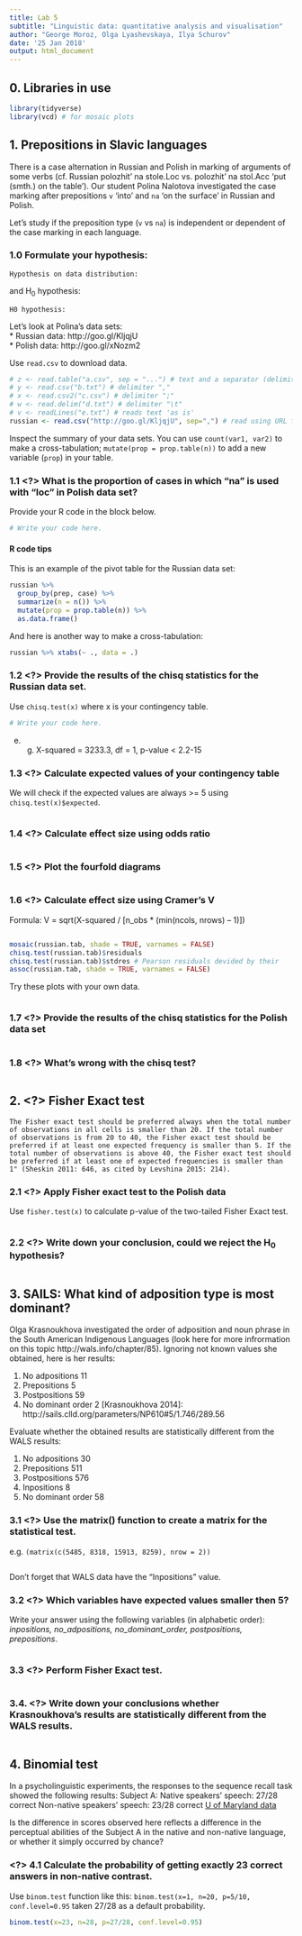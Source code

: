 ```yaml
---
title: Lab 5
subtitle: "Linguistic data: quantitative analysis and visualisation"
author: "George Moroz, Olga Lyashevskaya, Ilya Schurov"
date: '25 Jan 2018'
output: html_document
---
```


## 0. Libraries in use

```r
library(tidyverse) 
library(vcd) # for mosaic plots 
```

## 1. Prepositions in Slavic languages
There is a case alternation in Russian and Polish in marking of arguments of some verbs (cf. Russian polozhit' na stole.Loc vs. polozhit' na stol.Acc 'put (smth.) on the table'). Our student Polina Nalotova investigated the case marking after prepositions `v` 'into' and `na` 'on the surface' in Russian and Polish.  

Let's study if the preposition type (`v` vs `na`) is independent or dependent of the case marking in each language.

### 1.0 Formulate your hypothesis: 
```
Hypothesis on data distribution:
```

and H<sub>0</sub> hypothesis: 
```
H0 hypothesis:
```

Let's look at Polina's data sets:  
* Russian data: http://goo.gl/KljqjU  
* Polish data: http://goo.gl/xNozm2  

Use `read.csv` to download data.
```r
# z <- read.table("a.csv", sep = "...") # text and a separator (delimiter) type, eg. sep="\t", sep=";" 
# y <- read.csv("b.txt") # delimiter ","
# x <- read.csv2("c.csv") # delimiter ";"
# w <- read.delim("d.txt") # delimiter "\t"
# v <- readLines("e.txt") # reads text 'as is'
russian <- read.csv("http://goo.gl/KljqjU", sep=",") # read using URL for the file
```

Inspect the summary of your data sets. 
You can use `count(var1, var2)` to make a cross-tabulation; `mutate(prop = prop.table(n))` to add a new variable (`prop`) in your table.

### 1.1 <?> What is the proportion of cases in which "na" is used with "loc" in Polish data set?
Provide your R code in the block below.

```r
# Write your code here.
```

#### R code tips
This is an example of the pivot table for the Russian data set:
```r
russian %>% 
  group_by(prep, case) %>% 
  summarize(n = n()) %>%
  mutate(prop = prop.table(n)) %>% 
  as.data.frame()
```

And here is another way to make a cross-tabulation:
```r
russian %>% xtabs(~ ., data = .)
```
    
### 1.2 <?> Provide the results of the chisq statistics for the Russian data set.
Use `chisq.test(x)` where x is your contingency table. 

```r
# Write your code here.
```
e. g. X-squared = 3233.3, df = 1, p-value < 2.2-15

### 1.3 <?> Calculate expected values of your contingency table  
We will check if the expected values are always >= 5 using `chisq.test(x)$expected`.
```r

```

### 1.4 <?> Calculate effect size using odds ratio
```r

```

### 1.5 <?> Plot the fourfold diagrams
```r

```

### 1.6 <?> Calculate effect size using Cramer's V
Formula: V = sqrt(X-squared / [n_obs * (min(ncols, nrows) – 1)])
```r

```


```r
mosaic(russian.tab, shade = TRUE, varnames = FALSE)
chisq.test(russian.tab)$residuals
chisq.test(russian.tab)$stdres # Pearson residuals devided by their 
assoc(russian.tab, shade = TRUE, varnames = FALSE)
```

Try these plots with your own data.

```r

```


### 1.7 <?> Provide the results of the chisq statistics for the Polish data set
```r

```

### 1.8 <?> What's wrong with the chisq test?
```

```

## 2. <?> Fisher Exact test
```
The Fisher exact test should be preferred always when the total number of observations in all cells is smaller than 20. If the total number of observations is from 20 to 40, the Fisher exact test should be preferred if at least one expected frequency is smaller than 5. If the total number of observations is above 40, the Fisher exact test should be preferred if at least one of expected frequencies is smaller than 1" (Sheskin 2011: 646, as cited by Levshina 2015: 214).
```

### 2.1 <?> Apply Fisher exact test to the Polish data
Use `fisher.test(x)` to calculate p-value of the two-tailed Fisher Exact test.  
```r

```

### 2.2 <?> Write down your conclusion, could we reject the H<sub>0</sub> hypothesis?
```

```

## 3. SAILS: What kind of adposition type is most dominant?

Olga Krasnoukhova investigated the order of adposition and noun phrase in the South American Indigenous Languages (look here for more infrormation on this topic http://wals.info/chapter/85). Ignoring not known values she obtained, here is her results:

1. No adpositions			11
2. Prepositions			5
3. Postpositions			59
4. No dominant order		2
[Krasnoukhova 2014]: http://sails.clld.org/parameters/NP610#5/1.746/289.56

Evaluate whether the obtained results are statistically different from the WALS results:

1. No adpositions			30
2. Prepositions			511
3. Postpositions			576
4. Inpositions			8
5. No dominant order		58

[Dryer 2013]: http://wals.info/feature/85A#2/14.9/152.9

### 3.1 <?> Use the matrix() function to create a matrix for the statistical test. 
e.g. `(matrix(c(5485, 8318, 15913, 8259), nrow = 2))`

```r

```

Don't forget that WALS data have the "Inpositions" value. 

### 3.2 <?> Which variables have expected values smaller then 5?
Write your answer using the following variables (in alphabetic order): <i>inpositions, no_adpositions, no_dominant_order, postpositions, prepositions</i>.  
```

```

### 3.3 <?> Perform Fisher Exact test.  
```r

```

### 3.4. <?> Write down your conclusions whether Krasnoukhova's results are statistically different from the WALS results. 
```

```


## 4. Binomial test
In a psycholinguistic experiments, the responses to the sequence recall task showed the following results:
Subject A:
Native speakers' speech: 27/28 correct
Non-native speakers' speech: 23/28 correct
[U of Maryland data](http://ling.umd.edu/~colin/courses/psycho_2013/lab1b_binomial.html)

Is the difference in scores observed here reflects a difference in the perceptual abilities of the Subject A in the native and non-native language, or whether it simply occurred by chance?

### <?> 4.1 Calculate the probability of getting exactly 23 correct answers in non-native contrast.
Use `binom.test` function like this: `binom.test(x=1, n=20, p=5/10, conf.level=0.95` taken 27/28 as a default probability.
```r
binom.test(x=23, n=28, p=27/28, conf.level=0.95)
```
